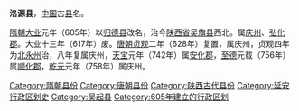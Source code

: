 {{Unreferenced|time=2022-05-10T01:57:10+00:00}}
'''洛源县'''，[[中国|中国]]古[[县|县]]名。

[[隋朝|隋朝]][[大业_(年号)|大业]]元年（605年）以[[归德县|归德县]]改名，治今[[陕西省|陕西省]][[吴旗县|吴旗县]]西北。属[[庆州_(隋朝)|庆州]]、[[弘化郡|弘化郡]]。大业十三年（617年）废。[[唐朝|唐朝]][[貞觀_(唐朝)|贞观]]二年（628年）复置，属庆州，贞观四年为[[北永州|北永州]]治，八年复属庆州，[[天宝_(唐朝)|天宝]]元年（742年）属[[安化郡|安化郡]]，[[至德_(唐朝)|至德]]元载（756年）属[[顺化郡|顺化郡]]，[[乾元_(唐朝)|乾元]]元年（758年）属庆州。 

{{陕西行政区划小作品}}
[[Category:隋朝县份|Category:隋朝县份]]
[[Category:唐朝县份|Category:唐朝县份]]
[[Category:陕西古代县份|Category:陕西古代县份]]
[[Category:延安行政区划史|Category:延安行政区划史]]
[[Category:吴起县|Category:吴起县]]
[[Category:605年建立的行政区划|Category:605年建立的行政区划]]